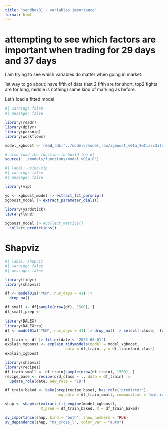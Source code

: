 ```yaml
---
title: "sandbox01 - variables importance"
format: html
---
```


# attempting to see which factors are important when trading for 29 days and 37 days

I am trying to see which variables do matter when going in market. 

1st way to go about: have fifth of data (last 2 fifth are for short, top2 fights are for long, middle is nothing) same kind of marking as before.   


Let's load a fitted model 

```r
#| warning: false
#| message: false

library(readr)
library(dplyr)
library(parsnip)
library(workflows)

model_xgboost <- read_rds('../models/model_raw/xgboost_v01a_8wClass3ile_YUM.rda')

# also load the function to build the df
source('../models/functions/model_v01a.R')
```


```r
#| label: using-vip
#| warning: false
#| message: false

library(vip)

yo <- xgboost_model |> extract_fit_parsnip()
xgboost_model |> extract_parameter_dials()
```


```r
library(yardstick)
library(tune)

xgboost_model |> #collect_metrics()
  collect_predictions()
```


# Shapviz 

```r
#| label: shapviz
#| warning: false
#| message: false

library(tidyr)
library(shapviz)

df <- model01a('YUM', num_days = 41) |> 
  drop_na()

df_small <- df[sample(nrow(df), 1500), ]
df_small_prep <- 
```

```r
library(DALEX)
library(DALEXtra)
df <- model01a('YUM', num_days = 41) |> drop_na() |> select(-close, -forw_ret)

df_train <- df |> filter(date < '2023-06-01')
explain_xgboost <- explain_tidymodels(model = model_xgboost, 
                           data = df_train, y = df_train$ord_class)
explain_xgboost

library(shapviz)
library(recipes)
df_train_small <- df_train[sample(nrow(df_train), 1500), ]
recipe_base <- recipe(ord_class ~ ., data = df_train) |> 
  update_role(date, new_role = 'ID') 

df_train_baked <- bake(prep(recipe_base), has_role('predictor'), 
                       new_data = df_train_small, composition = 'matrix')

shap <- shapviz(extract_fit_engine(model_xgboost), 
                X_pred = df_train_baked, X = df_train_baked)

sv_importance(shap, kind = "both", show_numbers = TRUE)
sv_dependence(shap, "ma_cross_l", color_var = "auto")
```

